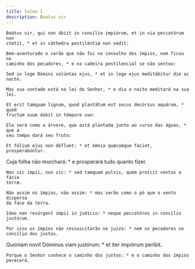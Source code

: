 ```yaml
---
title: Salmo 1
description: Beatus vir
---
```


<div class="side-by-side not-content">

    Beátus vir, qui non ábiit in consílio impiórum, et in via peccatórum non
    stetit, * et in cáthedra pestiléntiæ non sedit:

    Bem-aventurado o varão que não foi no conselho dos ímpios, nem ficou no
    caminho dos pecadores, * e na cadeira pestilencial se não sentou:

    Sed in lege Dómini volúntas ejus, * et in lege ejus meditábitur die ac
    nocte.

    Mas sua vontade está na lei do Senhor, * e dia e noite meditará na sua lei.

    Et erit tamquam lignum, quod plantátum est secus decúrsus aquárum, * quod
    fructum suum dabit in témpore suo:

    Ele será como a árvore, que está plantada junto ao curso das águas, * que a
    seu tempo dará seu fruto:

    Et fólium ejus non défluet: * et ómnia quæcúmque fáciet, prosperabúntur.

Cuja folha não murchará: * e prosperará tudo quanto fizer.

    Non sic ímpii, non sic: * sed tamquam pulvis, quem proícit ventus a fácie
    terræ.

    Não assim os ímpios, não assim: * mas serão como o pó que o vento dispersa
    da face da terra.

    Ideo non resúrgent ímpii in judício: * neque peccatóres in concílio
    justórum.

    Por isso os ímpios não ressuscitarão no juízo: * nem os pecadores no
    concílio dos justos.

Quóniam novit Dóminus viam justórum: * et iter impiórum períbit.

    Porque o Senhor conhece o caminho dos justos: * e o caminho dos ímpios
    perecerá.

</div>
